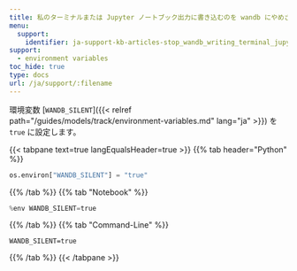 ```yaml
---
title: 私のターミナルまたは Jupyter ノートブック出力に書き込むのを wandb にやめさせるにはどうすればいいですか？
menu:
  support:
    identifier: ja-support-kb-articles-stop_wandb_writing_terminal_jupyter_notebook_output
support:
  - environment variables
toc_hide: true
type: docs
url: /ja/support/:filename
---
```

環境変数 [`WANDB_SILENT`]({{< relref path="/guides/models/track/environment-variables.md" lang="ja" >}}) を `true` に設定します。

{{< tabpane text=true langEqualsHeader=true >}}
  {{% tab header="Python" %}}
```python
os.environ["WANDB_SILENT"] = "true"
```
  {{% /tab %}}
  {{% tab "Notebook" %}}
```python
%env WANDB_SILENT=true
```
  {{% /tab %}}
  {{% tab "Command-Line" %}}
```shell
WANDB_SILENT=true
```
  {{% /tab %}}
{{< /tabpane >}}